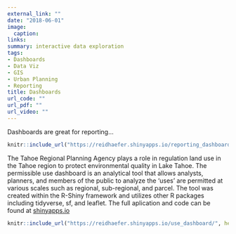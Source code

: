 ```yaml
---
external_link: ""
date: "2018-06-01"
image:
  caption: 
links:
summary: interactive data exploration
tags:
- Dashboards
- Data Viz
- GIS
- Urban Planning
- Reporting
title: Dashboards
url_code: ""
url_pdf: ""
url_video: ""
---
```


Dashboards are great for reporting...

```r
knitr::include_url("https://reidhaefer.shinyapps.io/reporting_dashboard/", height="800px")
```

The Tahoe Regional Planning Agency plays a role in regulation land use in the Tahoe region to protect environmental quality in Lake Tahoe. The permissible use dashboard is an analytical tool that allows analysts, planners, and members of the public to analyze the 'uses' are permitted at various scales such as regional, sub-regional, and parcel. The tool was created within the R-Shiny framework and utilizes other R packages including tidyverse, sf, and leaflet. The full aplication and code can be found at [shinyapps.io](https://reidhaefer.shinyapps.io/use_dashboard/)

```r
knitr::include_url("https://reidhaefer.shinyapps.io/use_dashboard/", height="800px")
```